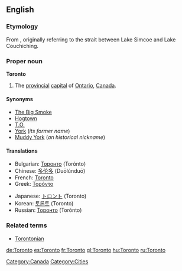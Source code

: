 ==English==
{{wikipedia}}
===Etymology===
From {{etyl|moh}} {{term|tkaronto||where trees stand in water}}, originally referring to the strait between Lake Simcoe and Lake Couchiching.

===Proper noun===
'''Toronto'''

#The [[provincial]] [[capital]] of [[Ontario]], [[Canada]].

====Synonyms====
*[[Big Smoke|The Big Smoke]]
*[[Hogtown]]
*[[T.O.]]
*[[York]] (''its former name'')
*[[Muddy York]] (''an historical nickname'')

====Translations====
{{trans-top|provincial capital on Ontario, Canada}}
*Bulgarian: [[Торонто]] (Torónto)
*Chinese: [[多伦多]] (Duōlúnduō)
*French: [[Toronto#French|Toronto]]
*Greek: [[Τορόντο]]
{{trans-mid}}
*Japanese: [[トロント]] (Toronto)
*Korean: [[토론토]] (Toronto)
*Russian: [[Торонто]] (Torónto)
{{trans-bottom}}

===Related terms===
*[[Torontonian]]

[[Category:Canada]]
[[Category:Cities]]

[[de:Toronto]]
[[es:Toronto]]
[[fr:Toronto]]
[[gl:Toronto]]
[[hu:Toronto]]
[[ru:Toronto]]